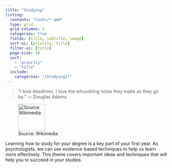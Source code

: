 ```yaml
---
title: "Studying"
listing:
  contents: "tasks/*.qmd"
  type: grid
  grid-columns: 2
  categories: true
  fields: [title, subtitle, image]
  sort-ui: [priority, title]
  filter-ui: [title]
  page-size: 50
  sort: 
    - "priority"
    - "title"
  include:
    categories: "{Studying}*"
---
```



> "I love deadlines. I love the whooshing noise they make as they go by."  --- Douglas Adams

![Source: Wikimedia](images/Douglas_adams_portrait_(cropped_2).jpg){width="6em"}


Learning how to study for your degree is a key part of your first year. As psychologists, we can use evidence-based techniques to help us learn more effectively. This theme covers important ideas and techniques that will help you to succeed in your studies.




::: {#sample-listings}
:::
